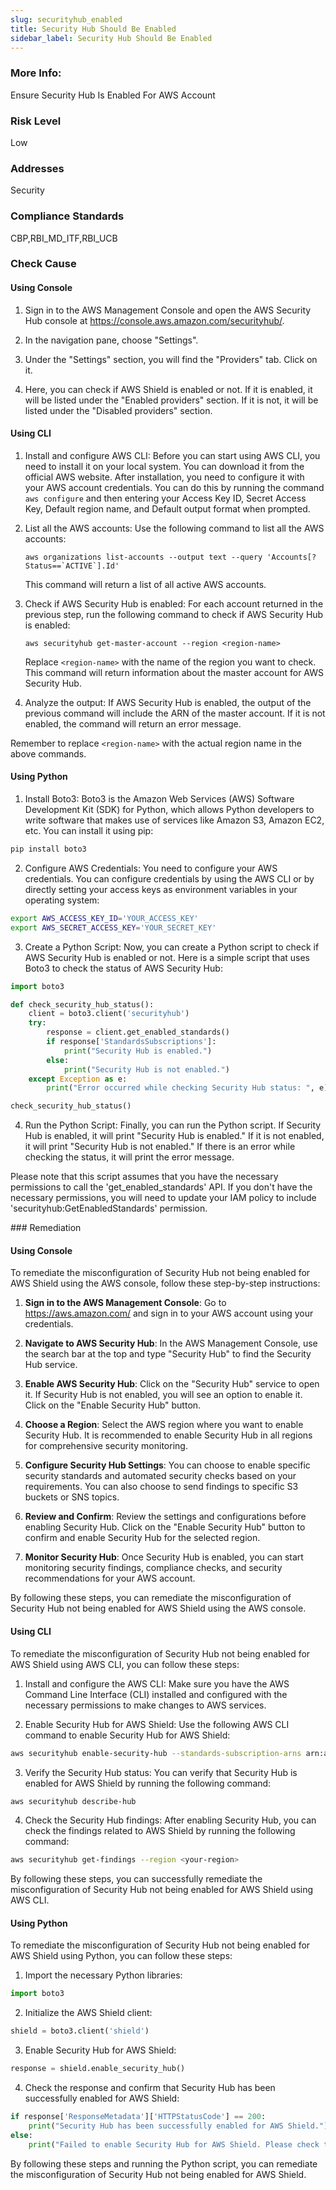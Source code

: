 ```yaml
---
slug: securityhub_enabled
title: Security Hub Should Be Enabled
sidebar_label: Security Hub Should Be Enabled
---
```


### More Info:

Ensure Security Hub Is Enabled For AWS Account

### Risk Level

Low

### Addresses

Security

### Compliance Standards

CBP,RBI_MD_ITF,RBI_UCB



<Tabs><Tab title='Cause'>
### Check Cause

#### Using Console

1. Sign in to the AWS Management Console and open the AWS Security Hub console at https://console.aws.amazon.com/securityhub/.

2. In the navigation pane, choose "Settings".

3. Under the "Settings" section, you will find the "Providers" tab. Click on it.

4. Here, you can check if AWS Shield is enabled or not. If it is enabled, it will be listed under the "Enabled providers" section. If it is not, it will be listed under the "Disabled providers" section.

#### Using CLI

1. Install and configure AWS CLI: Before you can start using AWS CLI, you need to install it on your local system. You can download it from the official AWS website. After installation, you need to configure it with your AWS account credentials. You can do this by running the command `aws configure` and then entering your Access Key ID, Secret Access Key, Default region name, and Default output format when prompted.

2. List all the AWS accounts: Use the following command to list all the AWS accounts:
   ```
   aws organizations list-accounts --output text --query 'Accounts[?Status==`ACTIVE`].Id'
   ```
   This command will return a list of all active AWS accounts.

3. Check if AWS Security Hub is enabled: For each account returned in the previous step, run the following command to check if AWS Security Hub is enabled:
   ```
   aws securityhub get-master-account --region <region-name>
   ```
   Replace `<region-name>` with the name of the region you want to check. This command will return information about the master account for AWS Security Hub.

4. Analyze the output: If AWS Security Hub is enabled, the output of the previous command will include the ARN of the master account. If it is not enabled, the command will return an error message. 

Remember to replace `<region-name>` with the actual region name in the above commands.

#### Using Python

1. Install Boto3: Boto3 is the Amazon Web Services (AWS) Software Development Kit (SDK) for Python, which allows Python developers to write software that makes use of services like Amazon S3, Amazon EC2, etc. You can install it using pip:

```python
pip install boto3
```

2. Configure AWS Credentials: You need to configure your AWS credentials. You can configure credentials by using the AWS CLI or by directly setting your access keys as environment variables in your operating system:

```bash
export AWS_ACCESS_KEY_ID='YOUR_ACCESS_KEY'
export AWS_SECRET_ACCESS_KEY='YOUR_SECRET_KEY'
```

3. Create a Python Script: Now, you can create a Python script to check if AWS Security Hub is enabled or not. Here is a simple script that uses Boto3 to check the status of AWS Security Hub:

```python
import boto3

def check_security_hub_status():
    client = boto3.client('securityhub')
    try:
        response = client.get_enabled_standards()
        if response['StandardsSubscriptions']:
            print("Security Hub is enabled.")
        else:
            print("Security Hub is not enabled.")
    except Exception as e:
        print("Error occurred while checking Security Hub status: ", e)

check_security_hub_status()
```

4. Run the Python Script: Finally, you can run the Python script. If Security Hub is enabled, it will print "Security Hub is enabled." If it is not enabled, it will print "Security Hub is not enabled." If there is an error while checking the status, it will print the error message.

Please note that this script assumes that you have the necessary permissions to call the 'get_enabled_standards' API. If you don't have the necessary permissions, you will need to update your IAM policy to include 'securityhub:GetEnabledStandards' permission.

</Tab>


<Tab title='Remediation'>
### Remediation

#### Using Console

To remediate the misconfiguration of Security Hub not being enabled for AWS Shield using the AWS console, follow these step-by-step instructions:

1. **Sign in to the AWS Management Console**: Go to https://aws.amazon.com/ and sign in to your AWS account using your credentials.

2. **Navigate to AWS Security Hub**: In the AWS Management Console, use the search bar at the top and type "Security Hub" to find the Security Hub service.

3. **Enable AWS Security Hub**: Click on the "Security Hub" service to open it. If Security Hub is not enabled, you will see an option to enable it. Click on the "Enable Security Hub" button.

4. **Choose a Region**: Select the AWS region where you want to enable Security Hub. It is recommended to enable Security Hub in all regions for comprehensive security monitoring.

5. **Configure Security Hub Settings**: You can choose to enable specific security standards and automated security checks based on your requirements. You can also choose to send findings to specific S3 buckets or SNS topics.

6. **Review and Confirm**: Review the settings and configurations before enabling Security Hub. Click on the "Enable Security Hub" button to confirm and enable Security Hub for the selected region.

7. **Monitor Security Hub**: Once Security Hub is enabled, you can start monitoring security findings, compliance checks, and security recommendations for your AWS account.

By following these steps, you can remediate the misconfiguration of Security Hub not being enabled for AWS Shield using the AWS console.

#### Using CLI

To remediate the misconfiguration of Security Hub not being enabled for AWS Shield using AWS CLI, you can follow these steps:

1. Install and configure the AWS CLI: Make sure you have the AWS Command Line Interface (CLI) installed and configured with the necessary permissions to make changes to AWS services.

2. Enable Security Hub for AWS Shield: Use the following AWS CLI command to enable Security Hub for AWS Shield:
   
```bash
aws securityhub enable-security-hub --standards-subscription-arns arn:aws:securityhub:::ruleset/aws-foundational-security-best-practices/v/1.0.0
```

3. Verify the Security Hub status: You can verify that Security Hub is enabled for AWS Shield by running the following command:

```bash
aws securityhub describe-hub
```

4. Check the Security Hub findings: After enabling Security Hub, you can check the findings related to AWS Shield by running the following command:

```bash
aws securityhub get-findings --region <your-region>
```

By following these steps, you can successfully remediate the misconfiguration of Security Hub not being enabled for AWS Shield using AWS CLI.

#### Using Python

To remediate the misconfiguration of Security Hub not being enabled for AWS Shield using Python, you can follow these steps:

1. Import the necessary Python libraries:

```python
import boto3
```

2. Initialize the AWS Shield client:

```python
shield = boto3.client('shield')
```

3. Enable Security Hub for AWS Shield:

```python
response = shield.enable_security_hub()
```

4. Check the response and confirm that Security Hub has been successfully enabled for AWS Shield:

```python
if response['ResponseMetadata']['HTTPStatusCode'] == 200:
    print("Security Hub has been successfully enabled for AWS Shield.")
else:
    print("Failed to enable Security Hub for AWS Shield. Please check the configuration.")
```

By following these steps and running the Python script, you can remediate the misconfiguration of Security Hub not being enabled for AWS Shield.



</Tab>
</Tabs>